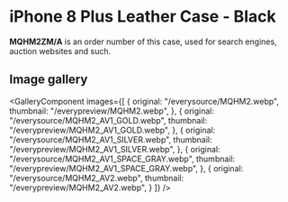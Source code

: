 
# iPhone 8 Plus Leather Case - Black

<Callout type='info' emoji='👉🏻'>**MQHM2ZM/A** is an order number of this case, used for search engines, auction websites and such.</Callout>

## Image gallery

<GalleryComponent
    images={[
      {
        original: "/everysource/MQHM2.webp",
        thumbnail: "/everypreview/MQHM2.webp",
      },
      {
        original: "/everysource/MQHM2_AV1_GOLD.webp",
        thumbnail: "/everypreview/MQHM2_AV1_GOLD.webp",
      },
      {
        original: "/everysource/MQHM2_AV1_SILVER.webp",
        thumbnail: "/everypreview/MQHM2_AV1_SILVER.webp",
      },
      {
        original: "/everysource/MQHM2_AV1_SPACE_GRAY.webp",
        thumbnail: "/everypreview/MQHM2_AV1_SPACE_GRAY.webp",
      },
      {
        original: "/everysource/MQHM2_AV2.webp",
        thumbnail: "/everypreview/MQHM2_AV2.webp",
      }
    ]}
  />
